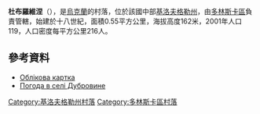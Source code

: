 {{coord|48|15|32|N|32|55|51|E|scale:100000|display=title}}

'''杜布羅維涅'''（{{lang-uk|Дубровине}}），是[[烏克蘭|烏克蘭]]的村落，位於該國中部[[基洛夫格勒州|基洛夫格勒州]]，由[[多林斯卡區|多林斯卡區]]負責管轄，始建於十八世紀，面積0.55平方公里，海拔高度162米，2001年人口119，人口密度每平方公里216人。

==參考資料==
* [http://gska2.rada.gov.ua/pls/z7502/A005?rdat1=30.01.2010&rf7571=16712 Облікова картка]{{dead link|date=2018年3月 |bot=InternetArchiveBot |fix-attempted=yes }}
* [http://weather.in.ua/ua/kirovogradskaja/7455 Погода в селі Дубровине] {{Wayback|url=http://weather.in.ua/ua/kirovogradskaja/7455 |date=20201022062849 }}

{{DEFAULTSORT:Дубровине}}
[[Category:基洛夫格勒州村落|Category:基洛夫格勒州村落]]
[[Category:多林斯卡區村落|Category:多林斯卡區村落]]


{{Kirovohrad-geo-stub}}